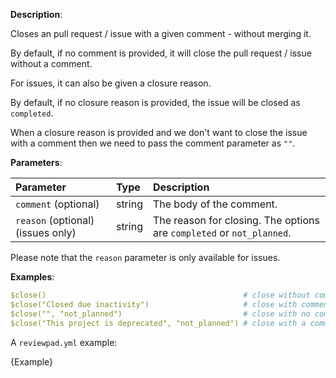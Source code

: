 
**Description**:

Closes an pull request / issue with a given comment - without merging it.

By default, if no comment is provided, it will close the pull request / issue without a comment.

For issues, it can also be given a closure reason.

By default, if no closure reason is provided, the issue will be closed as `completed`.

When a closure reason is provided and we don't want to close the issue with a comment then we need to pass the comment parameter as `""`.

**Parameters**:

| Parameter                          | Type   | Description                                                           |
| :--------------------------------- | :----- | :-------------------------------------------------------------------- |
| `comment` (optional)               | string | The body of the comment.                                              |
| `reason` (optional) (issues only)  | string | The reason for closing. The options are `completed` or `not_planned`. |

Please note that the `reason` parameter is only available for issues.

**Examples**:

```yml
$close()                                            # close without comment or reason
$close("Closed due inactivity")                     # close with comment and no reason
$close("", "not_planned")                           # close with no comment but reason
$close("This project is deprecated", "not_planned") # close with a comment and reason
```

A `reviewpad.yml` example:

<CodeBlock language="yml" title="reviewpad.yml">{Example}</CodeBlock>

